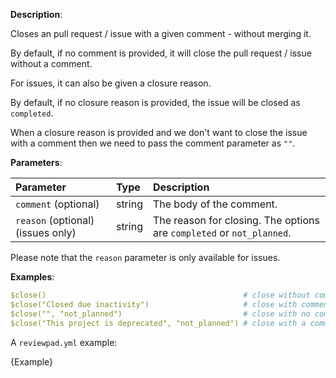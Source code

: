 
**Description**:

Closes an pull request / issue with a given comment - without merging it.

By default, if no comment is provided, it will close the pull request / issue without a comment.

For issues, it can also be given a closure reason.

By default, if no closure reason is provided, the issue will be closed as `completed`.

When a closure reason is provided and we don't want to close the issue with a comment then we need to pass the comment parameter as `""`.

**Parameters**:

| Parameter                          | Type   | Description                                                           |
| :--------------------------------- | :----- | :-------------------------------------------------------------------- |
| `comment` (optional)               | string | The body of the comment.                                              |
| `reason` (optional) (issues only)  | string | The reason for closing. The options are `completed` or `not_planned`. |

Please note that the `reason` parameter is only available for issues.

**Examples**:

```yml
$close()                                            # close without comment or reason
$close("Closed due inactivity")                     # close with comment and no reason
$close("", "not_planned")                           # close with no comment but reason
$close("This project is deprecated", "not_planned") # close with a comment and reason
```

A `reviewpad.yml` example:

<CodeBlock language="yml" title="reviewpad.yml">{Example}</CodeBlock>

